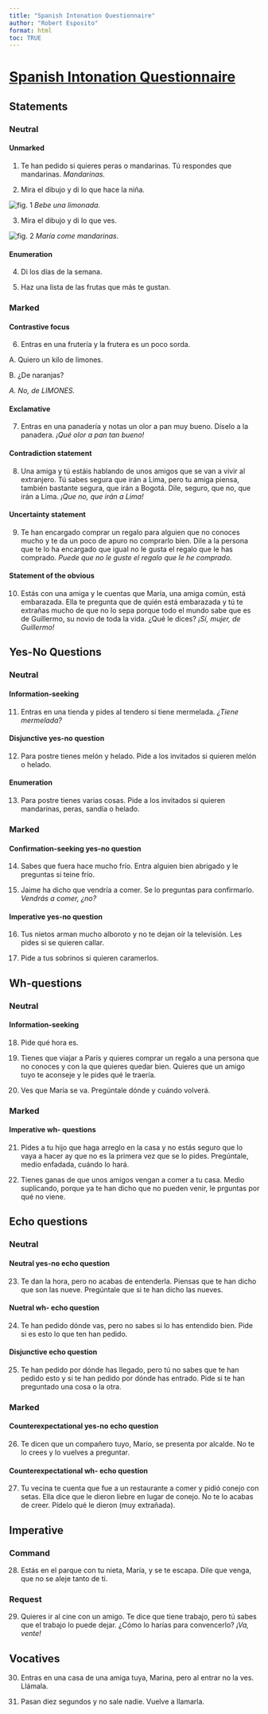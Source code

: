 ```yaml
---
title: "Spanish Intonation Questionnaire"
author: "Robert Esposito"
format: html
toc: TRUE
---
```

# [Spanish Intonation Questionnaire](http://prosodia.upf.edu/iari/methodology.html)

## Statements

### Neutral

#### Unmarked

1. Te han pedido si quieres peras o mandarinas. Tú respondes que mandarinas.
*Mandarinas.*

2. Mira el dibujo y di lo que hace la niña.

![fig. 1](girl_drinking_lemonade.PNG)
*Bebe una limonada.*

3. Mira el dibujo y di lo que ves.

![fig. 2](girl_eating_orange.jpg)
*María come mandarinas.*

#### Enumeration

4. Di los días de la semana.

5. Haz una lista de las frutas que más te gustan.

### Marked

#### Contrastive focus

6. Entras en una frutería y la frutera es un poco sorda.

A. Quiero un kilo de limones.

B. ¿De naranjas?

*A. No, de LIMONES.*


#### Exclamative

7. Entras en una panadería y notas un olor a pan muy bueno. Díselo a la panadera.
*¡Qué olor a pan tan bueno!*

#### Contradiction statement

8. Una amiga y tú estáis hablando de unos amigos que se van a vivir al extranjero. Tú sabes segura que irán a Lima, pero tu amiga piensa, también bastante segura, que irán a Bogotá. Dile, seguro, que no, que irán a Lima.
*¡Que no, que irán a Lima!*

#### Uncertainty statement

9. Te han encargado comprar un regalo para alguien que no conoces mucho y te da un poco de apuro no comprarlo bien. Dile a la persona que te lo ha encargado que igual no le gusta el regalo que le has comprado.
*Puede que no le guste el regalo que le he comprado.*

#### Statement of the obvious

10. Estás con una amiga y le cuentas que María, una amiga común, está embarazada. Ella te pregunta que de quién está embarazada y tú te extrañas mucho de que no lo sepa porque todo el mundo sabe que es de Guillermo, su novio de toda la vida. ¿Qué le dices?
*¡Sí, mujer, de Guillermo!*

## Yes-No Questions

### Neutral

#### Information-seeking

11. Entras en una tienda y pides al tendero si tiene mermelada.
*¿Tiene mermelada?*

#### Disjunctive yes-no question

12. Para postre tienes melón y helado. Pide a los invitados si quieren melón o helado.

#### Enumeration

13. Para postre tienes varias cosas. Pide a los invitados si quieren mandarinas, peras, sandía o helado.

### Marked

#### Confirmation-seeking yes-no question

14. Sabes que fuera hace mucho frío. Entra alguien bien abrigado y le preguntas si teine frío.

15. Jaime ha dicho que vendría a comer. Se lo preguntas para confirmarlo.
*Vendrás a comer, ¿no?*

#### Imperative yes-no question

16. Tus nietos arman mucho alboroto y no te dejan oír la televisión. Les pides si se quieren callar.

17. Pide a tus sobrinos si quieren caramerlos.

## Wh-questions

### Neutral

#### Information-seeking

18. Pide qué hora es.

19. Tienes que viajar a París y quieres comprar un regalo a una persona que no conoces y con la que quieres quedar bien. Quieres que un amigo tuyo te aconseje y le pides qué le traería.

20. Ves que María se va. Pregúntale dónde y cuándo volverá.

### Marked

#### Imperative wh- questions

21. Pides a tu hijo que haga arreglo en la casa y no estás seguro que lo vaya a hacer ay que no es la primera vez que se lo pides. Pregúntale, medio enfadada, cuándo lo hará.

22. Tienes ganas de que unos amigos vengan a comer a tu casa. Medio suplicando, porque ya te han dicho que no pueden venir, le prguntas por qué no viene.

## Echo questions

### Neutral

#### Neutral yes-no echo question

23. Te dan la hora, pero no acabas de entenderla. Piensas que te han dicho que son las nueve. Pregúntale que si te han dicho las nueves.

#### Nuetral wh- echo question

24. Te han pedido dónde vas, pero no sabes si lo has entendido bien. Pide si es esto lo que ten han pedido.

#### Disjunctive echo question

25. Te han pedido por dónde has llegado, pero tú no sabes que te han pedido esto y si te han pedido por dónde has entrado. Pide si te han preguntado una cosa o la otra.

### Marked

#### Counterexpectational yes-no echo question

26. Te dicen que un compañero tuyo, Mario, se presenta por alcalde. No te lo crees y lo vuelves a preguntar.

#### Counterexpectational wh- echo question
27. Tu vecina te cuenta que fue a un restaurante a comer y pidió conejo con setas. Ella dice que le dieron liebre en lugar de conejo. No te lo acabas de creer. Pídelo qué le dieron (muy extrañada).

## Imperative

### Command

28. Estás en el parque con tu nieta, María, y se te escapa. Dile que venga, que no se aleje tanto de ti.

### Request

29. Quieres ir al cine con un amigo. Te dice que tiene trabajo, pero tú sabes que el trabajo lo puede dejar. ¿Cómo lo harías para convencerlo?
*¡Va, vente!*

## Vocatives

30. Entras en una casa de una amiga tuya, Marina, pero al entrar no la ves. Llámala.

31. Pasan diez segundos y no sale nadie. Vuelve a llamarla.
